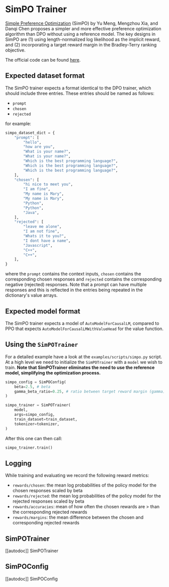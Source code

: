 # SimPO Trainer

[Simple Preference Optimization](https://arxiv.org/abs/2405.14734) (SimPO) by Yu Meng, Mengzhou Xia, and Danqi Chen proposes a simpler and more effective preference optimization algorithm than DPO without using a reference model. The key designs in SimPO are (1) using length-normalized log likelihood as the implicit reward, and (2) incorporating a target reward margin in the Bradley-Terry ranking objective.

The official code can be found [here](https://github.com/princeton-nlp/SimPO).

## Expected dataset format

The SimPO trainer expects a format identical to the DPO trainer, which should include three entries. These entries should be named as follows:

- `prompt`
- `chosen`
- `rejected`

for example:

```py
simpo_dataset_dict = {
    "prompt": [
        "hello",
        "how are you",
        "What is your name?",
        "What is your name?",
        "Which is the best programming language?",
        "Which is the best programming language?",
        "Which is the best programming language?",
    ],
    "chosen": [
        "hi nice to meet you",
        "I am fine",
        "My name is Mary",
        "My name is Mary",
        "Python",
        "Python",
        "Java",
    ],
    "rejected": [
        "leave me alone",
        "I am not fine",
        "Whats it to you?",
        "I dont have a name",
        "Javascript",
        "C++",
        "C++",
    ],
}
```
where the `prompt` contains the context inputs, `chosen` contains the corresponding chosen responses and `rejected` contains the corresponding negative (rejected) responses. Note that a prompt can have multiple responses and this is reflected in the entries being repeated in the dictionary's value arrays.

## Expected model format
The SimPO trainer expects a model of `AutoModelForCausalLM`, compared to PPO that expects `AutoModelForCausalLMWithValueHead` for the value function.

## Using the `SimPOTrainer`
For a detailed example have a look at the `examples/scripts/simpo.py` script. At a high level we need to initialize the `SimPOTrainer` with a `model` we wish to train. **Note that SimPOTrainer eliminates the need to use the reference model, simplifying the optimization process.**

```py
simpo_config = SimPOConfig(
    beta=2.5, # beta
    gamma_beta_ratio=0.25, # ratio between target reward margin (gamma) and beta
)

simpo_trainer = SimPOTrainer(
    model,
    args=simpo_config,
    train_dataset=train_dataset,
    tokenizer=tokenizer,
)
```
After this one can then call:

```py
simpo_trainer.train()
```

## Logging

While training and evaluating we record the following reward metrics:

* `rewards/chosen`: the mean log probabilities of the policy model for the chosen responses scaled by beta
* `rewards/rejected`: the mean log probabilities of the policy model for the rejected responses scaled by beta
* `rewards/accuracies`: mean of how often the chosen rewards are > than the corresponding rejected rewards
* `rewards/margins`: the mean difference between the chosen and corresponding rejected rewards
 
## SimPOTrainer

[[autodoc]] SimPOTrainer

## SimPOConfig

[[autodoc]] SimPOConfig
